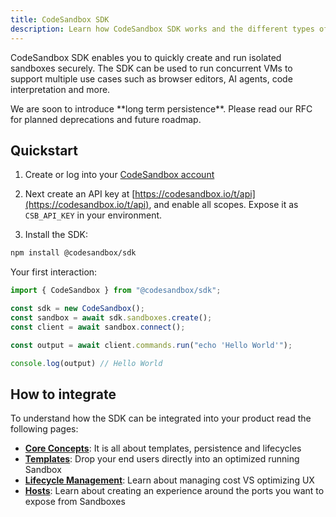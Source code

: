 ```yaml
---
title: CodeSandbox SDK
description: Learn how CodeSandbox SDK works and the different types of projects you can create and develop.
---
```



<Hero
  title="CodeSandbox SDK"
  subtitle="Programmatically spin up development environments"
/>

CodeSandbox SDK enables you to quickly create and run isolated sandboxes securely.
The SDK can be used to run concurrent VMs to support multiple use cases such as browser editors, AI agents, code interpretation and more.

<Callout>
We are soon to introduce **long term persistence**. Please read our RFC for planned deprecations and future roadmap.
</Callout>

## Quickstart

1. Create or log into your [CodeSandbox account](https://codesandbox.io/signin)

2. Next create an API key at [https://codesandbox.io/t/api](https://codesandbox.io/t/api), and enable all scopes. Expose it as `CSB_API_KEY` in your environment.

3. Install the SDK:

```bash
npm install @codesandbox/sdk
```

Your first interaction:

```js
import { CodeSandbox } from "@codesandbox/sdk";

const sdk = new CodeSandbox();
const sandbox = await sdk.sandboxes.create();
const client = await sandbox.connect();

const output = await client.commands.run("echo 'Hello World'");

console.log(output) // Hello World
```

## How to integrate

To understand how the SDK can be integrated into your product read the following pages:

- [**Core Concepts**](/sdk/core-concepts.mdx): It is all about templates, persistence and lifecycles
- [**Templates**](/sdk/templates.mdx): Drop your end users directly into an optimized running Sandbox
- [**Lifecycle Management**](/sdk/manage-sandboxes.mdx): Learn about managing cost VS optimizing UX
- [**Hosts**](/sdk/sandbox-hosts.mdx): Learn about creating an experience around the ports you want to expose from Sandboxes
